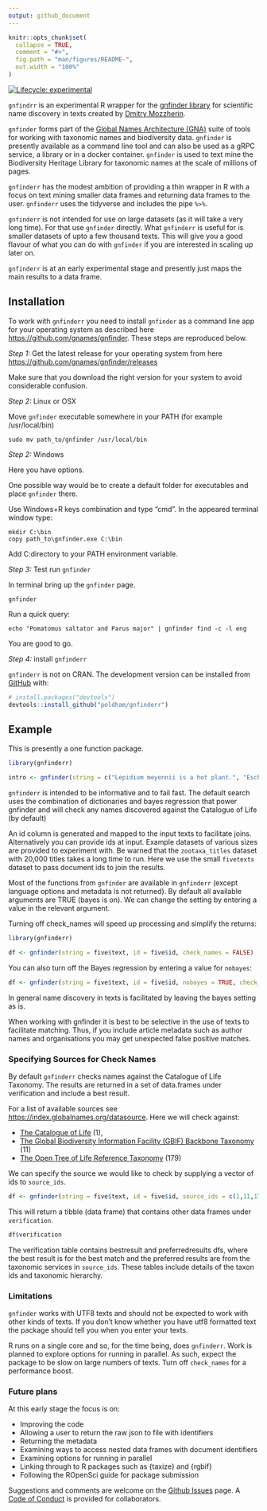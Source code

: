 ```yaml
---
output: github_document
---
```


<!-- README.md is generated from README.Rmd. Please edit that file -->

```r
knitr::opts_chunk$set(
  collapse = TRUE,
  comment = "#>",
  fig.path = "man/figures/README-",
  out.width = "100%"
)
```

<!-- badges: start -->
[![Lifecycle: experimental](https://img.shields.io/badge/lifecycle-experimental-orange.svg)](https://www.tidyverse.org/lifecycle/#experimental)
<!-- badges: end -->

`gnfindrr` is an experimental R wrapper for the [gnfinder library](https://github.com/gnames/gnfinder) for scientific name discovery in texts created by [Dmitry Mozzherin](https://github.com/dimus). 

`gnfinder` forms part of the [Global Names Architecture (GNA)](https://github.com/gnames) suite of tools for working with taxonomic names and biodiversity data. `gnfinder` is presently available as a command line tool and can also be used as a gRPC service, a library or in a docker container. `gnfinder` is used to text mine the Biodiversity Heritage Library for taxonomic names at the scale of millions of pages. 

`gnfinderr` has the modest ambition of providing a thin wrapper in R with a focus on text mining smaller data frames and returning data frames to the user. `gnfinderr` uses the tidyverse and includes the pipe `%>%`. 

`gnfinderr` is not intended for use on large datasets (as it will take a very long time). For that use `gnfinder` directly. What `gnfinderr` is useful for is smaller datasets of upto a few thousand texts. This will give you a good flavour of what you can do with `gnfinder` if you are interested in scaling up later on.

`gnfinderr` is at an early experimental stage and presently just maps the main results to a data frame. 

## Installation

To work with `gnfinderr` you need to install `gnfinder` as a command line app for your operating system as described here [https://github.com/gnames/gnfinder](https://github.com/gnames/gnfinder). These steps are reproduced below.

_Step 1:_ Get the latest release for your operating system from here [https://github.com/gnames/gnfinder/releases](https://github.com/gnames/gnfinder/releases)

Make sure that you download the right version for your system to avoid considerable confusion.

_Step 2:_ Linux or OSX

Move `gnfinder` executable somewhere in your PATH (for example /usr/local/bin)
 
```
sudo mv path_to/gnfinder /usr/local/bin
```

_Step 2:_ Windows

Here you have options. 

One possible way would be to create a default folder for executables and place `gnfinder` there.

Use Windows+R keys combination and type "cmd". In the appeared terminal window type:

```
mkdir C:\bin
copy path_to\gnfinder.exe C:\bin
```
Add C:\bin directory to your PATH environment variable.

_Step 3:_ Test run `gnfinder`

In terminal bring up the `gnfinder` page.

```
gnfinder
```

Run a quick query:

```
echo "Pomatomus saltator and Parus major" | gnfinder find -c -l eng
```

You are good to go.

_Step 4:_ install `gnfinderr`

`gnfinderr` is not on CRAN. The development version can be installed from [GitHub](https://github.com/) with:

``` r
# install.packages("devtools")
devtools::install_github("poldham/gnfinderr")
```
## Example

This is presently a one function package.

```r
library(gnfinderr)

intro <- gnfinder(string = c("Lepidium meyennii is a hot plant.", "Escherichia coli is not a plant at all"))
```

`gnfinderr` is intended to be informative and to fail fast. The default search uses the combination of dictionaries and bayes regression that power gnfinder and will check any names discovered against the Catalogue of Life (by default)

An id column is generated and mapped to the input texts to facilitate joins. Alternatively you can provide ids at input. Example datasets of various sizes are provided to experiment with. Be warned that the `zootaxa_titles` dataset with 20,000 titles takes a long time to run. Here we use the small `fivetexts` dataset to pass document ids to join the results.

Most of the functions from `gnfinder` are available in `gnfinderr` (except language options and metadata is not returned). By default all available arguments are TRUE (bayes is on). We can change the setting by entering a value in the relevant argument. 

Turning off check_names will speed up processing and simplify the returns:

```r
library(gnfinderr)

df <- gnfinder(string = five$text, id = five$id, check_names = FALSE)
```


You can also turn off the Bayes regression by entering a value for `nobayes`:

```r
df <- gnfinder(string = five$text, id = five$id, nobayes = TRUE, check_names = FALSE)
```

In general name discovery in texts is facilitated by leaving the bayes setting as is.

When working with gnfinder it is best to be selective in the use of texts to facilitate matching. Thus, if you include article metadata such as author names and organisations you may get unexpected false positive matches. 

### Specifying Sources for Check Names

By default `gnfinderr` checks names against the Catalogue of Life Taxonomy. The results are returned in a set of data.frames under verification and include a best result. 

For a list of available sources see [https://index.globalnames.org/datasource](https://index.globalnames.org/datasource). Here we will check against:

- [The Catalogue of Life](https://www.catalogueoflife.org/) (1), 
- [The Global Biodiversity Information Facility (GBIF) Backbone Taxonomy](https://www.gbif.org/dataset/d7dddbf4-2cf0-4f39-9b2a-bb099caae36c) (11)
- [The Open Tree of Life Reference Taxonomy](https://tree.opentreeoflife.org/about/taxonomy-version/ott3.2) (179)

We can specify the source we would like to check by supplying a vector of ids to `source_ids`.

```r
df <- gnfinder(string = five$text, id = five$id, source_ids = c(1,11,179))
```

This will return a tibble (data frame) that contains other data frames under `verification`. 

```r
df$verification
```

The verification table contains bestresult and preferredresults dfs, where the best result is for the best match and the preferred results are from the taxonomic services in `source_ids`. These tables include details of the taxon ids and taxonomic hierarchy. 

### Limitations

`gnfinder` works with UTF8 texts and should not be expected to work with other kinds of texts. If you don't know whether you have utf8 formatted text the package should tell you when you enter your texts. 

R runs on a single core and so, for the time being, does `gnfinderr`. Work is planned to explore options for running in parallel. As such, expect the package to be slow on large numbers of texts. Turn off `check_names` for a performance boost. 

### Future plans

At this early stage the focus is on:

- Improving the code
- Allowing a user to return the raw json to file with identifiers
- Returning the metadata
- Examining ways to access nested data frames with document identifiers
- Examining options for running in parallel
- Linking through to R packages such as {taxize} and {rgbif}
- Following the ROpenSci guide for package submission

Suggestions and comments are welcome on the [Github Issues](https://github.com/poldham/gnfinderr/issues) page. A [Code of Conduct](https://github.com/poldham/gnfinderr/blob/master/CODE_OF_CONDUCT.md) is provided for collaborators. 
